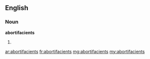 ==English==

===Noun===
'''abortifacients'''

# {{plural of|[[abortifacient]]}}

[[ar:abortifacients]]
[[fr:abortifacients]]
[[mg:abortifacients]]
[[my:abortifacients]]